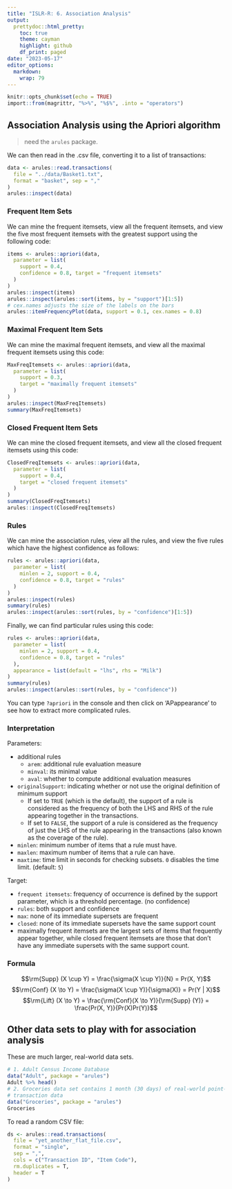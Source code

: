 ```yaml
---
title: "ISLR-R: 6. Association Analysis"
output:
  prettydoc::html_pretty:
    toc: true
    theme: cayman
    highlight: github
    df_print: paged
date: "2023-05-17"
editor_options:
  markdown:
    wrap: 79
---
```


```r
knitr::opts_chunk$set(echo = TRUE)
import::from(magrittr, "%>%", "%$%", .into = "operators")
```

## Association Analysis using the Apriori algorithm

> need the `arules` package.

We can then read in the .csv file, converting it to a list of transactions:

```r
data <- arules::read.transactions(
  file = "../data/Basket1.txt",
  format = "basket", sep = ","
)
arules::inspect(data)
```

### Frequent Item Sets

We can mine the frequent itemsets, view all the frequent itemsets, and view the
five most frequent itemsets with the greatest support using the following code:

```r
items <- arules::apriori(data,
  parameter = list(
    support = 0.4,
    confidence = 0.8, target = "frequent itemsets"
  )
)
arules::inspect(items)
arules::inspect(arules::sort(items, by = "support")[1:5])
# cex.names adjusts the size of the labels on the bars
arules::itemFrequencyPlot(data, support = 0.1, cex.names = 0.8)
```

### Maximal Frequent Item Sets

We can mine the maximal frequent itemsets, and view all the maximal frequent
itemsets using this code:

```r
MaxFreqItemsets <- arules::apriori(data,
  parameter = list(
    support = 0.3,
    target = "maximally frequent itemsets"
  )
)
arules::inspect(MaxFreqItemsets)
summary(MaxFreqItemsets)
```

### Closed Frequent Item Sets

We can mine the closed frequent itemsets, and view all the closed frequent
itemsets using this code:

```r
ClosedFreqItemsets <- arules::apriori(data,
  parameter = list(
    support = 0.4,
    target = "closed frequent itemsets"
  )
)
summary(ClosedFreqItemsets)
arules::inspect(ClosedFreqItemsets)
```

### Rules

We can mine the association rules, view all the rules, and view the five rules
which have the highest confidence as follows:

```r
rules <- arules::apriori(data,
  parameter = list(
    minlen = 2, support = 0.4,
    confidence = 0.8, target = "rules"
  )
)
arules::inspect(rules)
summary(rules)
arules::inspect(arules::sort(rules, by = "confidence")[1:5])
```

Finally, we can find particular rules using this code:

```r
rules <- arules::apriori(data,
  parameter = list(
    minlen = 2, support = 0.4,
    confidence = 0.8, target = "rules"
  ),
  appearance = list(default = "lhs", rhs = "Milk")
)
summary(rules)
arules::inspect(arules::sort(rules, by = "confidence"))
```

You can type `?apriori` in the console and then click on 'APappearance' to see
how to extract more complicated rules.

### Interpretation

Parameters:

- additional rules
  - `arem`: additional rule evaluation measure
  - `minval`: its minimal value
  - `aval`: whether to compute additional evaluation measures
- `originalSupport`:  indicating whether or not use the original definition of
  minimum support
  - If set to `TRUE` (which is the default), the support of a rule is
    considered as the frequency of both the LHS and RHS of the rule appearing
    together in the transactions.
  - If set to `FALSE`, the support of a rule is considered as the frequency of
    just the LHS of the rule appearing in the transactions (also known as the
    coverage of the rule).
- `minlen`: minimum number of items that a rule must have.
- `maxlen`: maximum number of items that a rule can have.
- `maxtime`: time limit in seconds for checking subsets.
  `0` disables the time limit. (default: `5`)

Target:

- `frequent itemsets`: frequency of occurrence is defined by the support
  parameter, which is a threshold percentage. (no confidence)
- `rules`: both support and confidence
- `max`: none of its immediate supersets are frequent
- `closed`: none of its immediate supersets have the same support count
- maximally frequent itemsets are the largest sets of items that frequently
  appear together, while closed frequent itemsets are those that don't have any
  immediate supersets with the same support count.

### Formula

$$\rm{Supp} (X \cup Y) = \frac{\sigma(X \cup Y)}{N} = Pr(X, Y)$$
$$\rm{Conf} (X \to Y) = \frac{\sigma(X \cup Y)}{\sigma(X)} = Pr(Y | X)$$
$$\rm{Lift} (X \to Y) =
\frac{\rm{Conf}(X \to Y)}{\rm{Supp} (Y)} = \frac{Pr(X, Y)}{Pr(X)Pr(Y)}$$

## Other data sets to play with for association analysis

These are much larger, real-world data sets.

```r
# 1. Adult Census Income Database
data("Adult", package = "arules")
Adult %>% head()
# 2. Groceries data set contains 1 month (30 days) of real-world point-of-sale
# transaction data
data("Groceries", package = "arules")
Groceries
```

To read a random CSV file:

```r
ds <- arules::read.transactions(
  file = "yet_another_flat_file.csv",
  format = "single",
  sep = ",",
  cols = c("Transaction ID", "Item Code"),
  rm.duplicates = T,
  header = T
)
```
